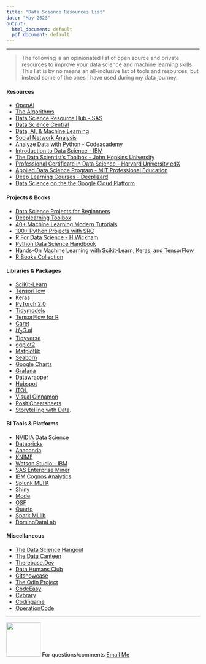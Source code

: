 ```yaml
---
title: "Data Science Resources List"
date: "May 2023"
output:
  html_document: default
  pdf_document: default
---
```


------------------------------------------------------------------------

> The following is an opinionated list of open source and private resources to improve your data science and machine learning skills. This list is by no means an all-inclusive list of tools and resources, but instead some of the ones I have used during my data journey.

#### Resources

-   [OpenAI](https://openai.com/)
-   [The Algorithms](https://the-algorithms.com)
-   [Data Science Resource Hub - SAS](https://www.sas.com/en_us/training/academy-data-science/data-science-resources.html#data-scientist-learning-journey)
-   [Data Science Central](https://www.datasciencecentral.com/category/technical-topics/data-science/)
-   [Data, AI, & Machine Learning](https://sloanreview.mit.edu/topic/data-ai-machine-learning/)
-   [Social Network Analysis](https://www.kdnuggets.com/2015/06/top-30-social-network-analysis-visualization-tools.html)
-   [Analyze Data with Python - Codeacademy](https://www.codecademy.com/learn/paths/analyze-data-with-python)
-   [Introduction to Data Science - IBM](https://www.edx.org/course/intro-to-data-science?index=product&search_index=product&webview=false&campaign=Introduction+to+Data+Science&source=edX&product_category=course&placement_url=https%3A%2F%2Fwww.edx.org%2Flearn%2Fdata-analysis)
-   [The Data Scientist's Toolbox - John Hopkins University](https://www.coursera.org/learn/data-scientists-tools)
-   [Professional Certificate in Data Science - Harvard University edX](https://www.edx.org/professional-certificate/harvardx-data-science?index=product&search_index=product&webview=false&campaign=Data++Science&source=edX&product_category=professional-certificate&placement_url=https%3A%2F%2Fwww.edx.org%2Flearn%2Fdata-analysis)
-   [Applied Data Science Program - MIT Professional Education](https://professional-education-gl.mit.edu/mit-applied-data-science-course?&utm_source=google&utm_medium=search&utm_campaign=ADSB_Int_Search_Program_Broad_US-E_NewLP&adgroup_id=152133034790&campaign_id=20012657719&Keyword=data%20scientist%20program&placement=&utm_content=655818703904&utm_target=kwd-57785127948&gclid=CjwKCAjwscGjBhAXEiwAswQqNFgWeE1nquYWCBJV8r_WHNmkgvqUGVqmjMcVyufULcz24lIdp3U37xoC6gIQAvD_BwE)
-   [Deep Learning Courses - Deeplizard](https://deeplizard.com)
-   [Data Science on the the Google Cloud Platform](https://www.oreilly.com/library/view/data-science-on/9781491974551/)

#### Projects & Books

-   [Data Science Projects for Beginnners](https://data-flair.training/blogs/data-science-projects-code/)
-   [Deeplearning Toolbox](https://www.mathworks.com/help/deeplearning/examples.html?s_tid=ans_recom_nba-get)
-   [40+ Machine Learning Modern Tutorials](https://www.datasciencecentral.com/40-tutorials-covering-all-aspects-of-machine-learning/)
-   [100+ Python Projects with SRC](https://thecleverprogrammer.com/2021/01/14/python-projects-with-source-code/)
-   [R For Data Science - H.Wickham](https://r4ds.had.co.nz)
-   [Python Data Science Handbook](https://www.oreilly.com/library/view/python-data-science/9781491912126/)
-   [Hands-On Machine Learning with Scikit-Learn, Keras, and TensorFlow](https://www.oreilly.com/library/view/hands-on-machine-learning/9781492032632/)
-   [R Books Collection](https://www.rstudio.com/resources/books/)  


#### Libraries & Packages

-   [SciKit-Learn](https://scikit-learn.org/stable/)
-   [TensorFlow](https://www.tensorflow.org)
-   [Keras](https://keras.io/examples/)
-   [PyTorch 2.0](https://pytorch.org)
-   [Tidymodels](https://www.tidymodels.org)
-   [TensorFlow for R](https://tensorflow.rstudio.com/?_gl=1*mehmyf*_ga*MTMyMDE5NzEyMi4xNjg1MDMwNzUx*_ga_2C0WZ1JHG0*MTY4NTE1Njk4My40LjEuMTY4NTE1NzMyMy4wLjAuMA..)
-   [Caret](https://topepo.github.io/caret/)
-   [$H_2O$.ai](https://docs.h2o.ai/h2o/latest-stable/h2o-docs/faq/r.html)
-   [Tidyverse](https://www.tidyverse.org)
-   [ggplot2](https://exts.ggplot2.tidyverse.org/gallery/)
-   [Matplotlib](https://matplotlib.org/stable/index.html)
-   [Seaborn](https://jakevdp.github.io/PythonDataScienceHandbook/04.14-visualization-with-seaborn.html)
-   [Google Charts](https://developers.google.com/chart/interactive/docs/gallery)
-   [Grafana](https://grafana.com/grafana/)
-   [Datawrapper](https://www.datawrapper.de)
-   [Hubspot](https://www.hubspot.com/resources/tool?hubs_content=blog.hubspot.com%2Fmarketing%2Fcolor-combination-data-visualization&hubs_content-cta=null&hubs_post=blog.hubspot.com%2Fmarketing%2Fcolor-combination-data-visualization&hubs_post-cta=null&_ga=2.148478773.327330868.1685158662-882422425.1685158662)
-   [ITOL](https://itol.embl.de/index.shtml)
-   [Visual Cinnamon](https://www.visualcinnamon.com/portfolio/)
-   [Posit Cheatsheets](https://posit.co/resources/cheatsheets/)
-   [Storytelling with Data](https://www.storytellingwithdata.com). 

#### BI Tools & Platforms

-   [NVIDIA Data Science](https://www.nvidia.com/en-us/deep-learning-ai/software/rapids/)
-   [Databricks](https://www.databricks.com) 
-   [Anaconda](https://www.anaconda.com/why-anaconda)
-   [KNIME](https://www.knime.com/knime-analytics-platform)
-   [Watson Studio - IBM](https://www.ibm.com/cloud/watson-studio)
-   [SAS Enterprise Miner](https://www.sas.com/en_us/software/enterprise-miner.html)
-   [IBM Cognos Analytics](https://www.ibm.com/products/cognos-analytics)
-   [Splunk MLTK](https://splunkbase.splunk.com/app/2890)
-   [Shiny](https://shiny.posit.co/?_gl=1*ndp1ah*_ga*MTMyMDE5NzEyMi4xNjg1MDMwNzUx*_ga_2C0WZ1JHG0*MTY4NTE1Njk4My40LjEuMTY4NTE1NzMxNi4wLjAuMA..)
-   [Mode](https://mode.com/platform/)
-   [OSF](https://osf.io)
-   [Quarto](https://quarto.org)
-   [Spark MLlib](https://spark.apache.org)
-   [DominoDataLab](https://www.dominodatalab.com/solutions/data-scientists/)


#### Miscellaneous

-   [The Data Science Hangout](https://posit.co/data-science-hangout/)
-   [The Data Canteen](https://vetsindatascience.com/the-data-canteen)
-   [Therebase.Dev](https://www.therebase.dev)
-   [Data Humans Club](https://www.datahumans.club)
-   [Gitshowcase](https://www.gitshowcase.com/)
-   [The Odin Project](https://www.theodinproject.com/home)
-   [CodeEasy](https://codeeasy.io)
-   [Cybrary](https://www.cybrary.it/catalog/refined/)
-   [Codingame](https://www.codingame.com/start)
-   [OperationCode](https://operationcode.org/code_schools)


------------------------------------------------------------------------

![](docs/CardecRndLogo.png){width="89"} For questions/comments [Email Me](mailto:ocmain@gocardec.com)
